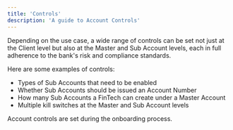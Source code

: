 ```yaml
---
title: 'Controls'
description: 'A guide to Account Controls'
---
```

Depending on the use case, a wide range of controls can be set not just at the Client level but also at the Master and Sub Account levels, each in full adherence to the bank's risk and compliance standards.

Here are some examples of controls:
- Types of Sub Accounts that need to be enabled
- Whether Sub Accounts should be issued an Account Number
- How many Sub Accounts a FinTech can create under a Master Account
- Multiple kill switches at the Master and Sub Account levels

Account controls are set during the onboarding process.